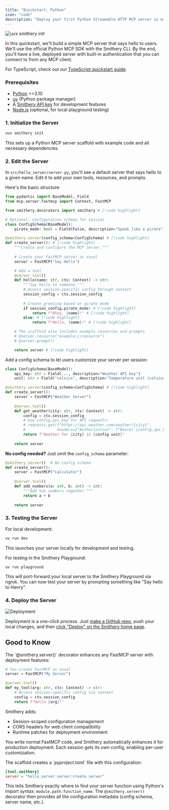 ```yaml
---
title: "Quickstart: Python"
icon: "code"
description: "Deploy your first Python Streamable HTTP MCP server in minutes"
---
```


![uvx smithery init](../images/py-playground.png)

In this quickstart, we'll build a simple MCP server that says hello to users. We'll use the official Python MCP SDK with the Smithery CLI. By the end, you'll have a live, deployed server with built-in authentication that you can connect to from any MCP client.

For TypeScript, check out our [TypeScript quickstart guide](/getting_started/quickstart_build_typescript).

### Prerequisites

- [Python](https://python.org/) >=3.10
- [uv](https://docs.astral.sh/uv/getting-started/installation/) (Python package manager)
- A [Smithery API key](https://smithery.ai) for development features
- [Node.js](https://nodejs.org/) (optional, for local playground testing)

### 1. Initialize the Server

```bash
uvx smithery init
```

This sets up a Python MCP server scaffold with example code and all necessary dependencies.


### 2. Edit the Server

In `src/hello_server/server.py`, you'll see a default server that says hello to a given name. Edit it to add your own tools, resources, and prompts.

Here's the basic structure:

```python
from pydantic import BaseModel, Field
from mcp.server.fastmcp import Context, FastMCP

from smithery.decorators import smithery # [!code highlight]

# Optional: Configuration schema for session
class ConfigSchema(BaseModel):
    pirate_mode: bool = Field(False, description="Speak like a pirate")

@smithery.server(config_schema=ConfigSchema) # [!code highlight]
def create_server(): # [!code highlight]
    """Create and configure the MCP server."""
    
    # Create your FastMCP server as usual
    server = FastMCP("Say Hello")

    # Add a tool
    @server.tool()
    def hello(name: str, ctx: Context) -> str:
        """Say hello to someone."""
        # Access session-specific config through context
        session_config = ctx.session_config
        
        # Create greeting based on pirate mode
        if session_config.pirate_mode: # [!code highlight]
            return f"Ahoy, {name}!" # [!code highlight]
        else: # [!code highlight]
            return f"Hello, {name}!" # [!code highlight]

    # The scaffold also includes example resources and prompts
    # @server.resource("example://resource")
    # @server.prompt()

    return server # [!code highlight]
```

<Accordion title="More about Session Configuration">
Add a config schema to let users customize your server per session:

```python
class ConfigSchema(BaseModel):
    api_key: str = Field(..., description="Weather API key")
    unit: str = Field("celsius", description="Temperature unit (celsius/fahrenheit)")

@smithery.server(config_schema=ConfigSchema) # [!code highlight]
def create_server():
    server = FastMCP("Weather Server")
    
    @server.tool()
    def get_weather(city: str, ctx: Context) -> str:
        config = ctx.session_config
        # Use config.api_key for API requests:
        # requests.get(f"https://api.weather.com/weather/{city}", 
        #              headers={"Authorization": f"Bearer {config.api_key}"})
        return f"Weather for {city} in {config.unit}"
    
    return server
```

**No config needed?** Just omit the `config_schema` parameter:

```python
@smithery.server()  # No config schema
def create_server():
    server = FastMCP("Calculator")
    
    @server.tool()
    def add_numbers(a: int, b: int) -> int:
        """Add two numbers together."""
        return a + b
    
    return server
```
</Accordion>

### 3. Testing the Server

For local development:

```bash
uv run dev
```

This launches your server locally for development and testing.

For testing in the Smithery Playground:

```bash
uv run playground
```

This will port-forward your local server to the Smithery Playground via ngrok. You can now test your server by prompting something like "Say hello to Henry".

### 4. Deploy the Server

<img
  src="../images/deploy-2.png"
  alt="Deployment"
/>

Deployment is a one-click process. Just [make a GitHub repo](https://github.com/new), push your local changes, and then [click "Deploy" on the Smithery home page](https://smithery.ai/new).

## Good to Know

<Accordion title="How does the @smithery.server() decorator work?">
The `@smithery.server()` decorator enhances any FastMCP server with deployment features:

```python
# You create FastMCP as usual
server = FastMCP("My Server")

@server.tool()
def my_tool(arg: str, ctx: Context) -> str:
    # Access session-specific config via context
    config = ctx.session_config
    return f"Hello {arg}!"
```

Smithery adds:
- Session-scoped configuration management  
- CORS headers for web client compatibility
- Runtime patches for deployment environment

You write normal FastMCP code, and Smithery automatically enhances it for production deployment. Each session gets its own config, enabling per-user customization.
</Accordion>

<Accordion title="How does Smithery find your server?">
The scaffold creates a `pyproject.toml` file with this configuration:

```toml
[tool.smithery]
server = "hello_server.server:create_server"
```

This tells Smithery exactly where to find your server function using Python's import syntax: `module.path:function_name`. The `@smithery.server()` decorator then provides all the configuration metadata (config schema, server name, etc.).
</Accordion>


